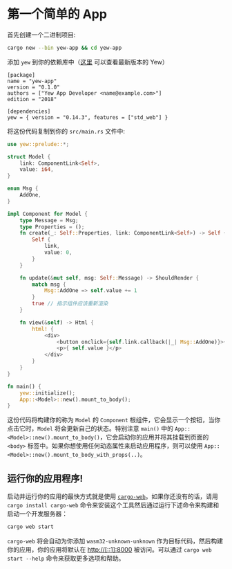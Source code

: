 # 第一个简单的 App

首先创建一个二进制项目:

```bash
cargo new --bin yew-app && cd yew-app
```

添加 `yew` 到你的依赖库中（[这里](https://docs.rs/yew) 可以查看最新版本的 Yew）

```text title="Cargo.toml"
[package]
name = "yew-app"
version = "0.1.0"
authors = ["Yew App Developer <name@example.com>"]
edition = "2018"

[dependencies]
yew = { version = "0.14.3", features = ["std_web"] }
```

将这份代码复制到你的 `src/main.rs` 文件中:

```rust title="src/main.rs"
use yew::prelude::*;

struct Model {
    link: ComponentLink<Self>,
    value: i64,
}

enum Msg {
    AddOne,
}

impl Component for Model {
    type Message = Msg;
    type Properties = ();
    fn create(_: Self::Properties, link: ComponentLink<Self>) -> Self {
        Self {
            link,
            value: 0,
        }
    }

    fn update(&mut self, msg: Self::Message) -> ShouldRender {
        match msg {
            Msg::AddOne => self.value += 1
        }
        true // 指示组件应该重新渲染
    }

    fn view(&self) -> Html {
        html! {
            <div>
                <button onclick={self.link.callback(|_| Msg::AddOne)}>{ "+1" }</button>
                <p>{ self.value }</p>
            </div>
        }
    }
}

fn main() {
    yew::initialize();
    App::<Model>::new().mount_to_body();
}
```

这份代码将构建你的称为 `Model` 的 `Component` 根组件，它会显示一个按钮，当你点击它时，`Model` 将会更新自己的状态。特别注意 `main()` 中的 `App::<Model>::new().mount_to_body()`，它会启动你的应用并将其挂载到页面的 `<body>` 标签中。如果你想使用任何动态属性来启动应用程序，则可以使用 `App::<Model>::new().mount_to_body_with_props(..)`。

## 运行你的应用程序!

启动并运行你的应用的最快方式就是使用 [`cargo-web`](https://github.com/koute/cargo-web)。如果你还没有的话，请用 `cargo install cargo-web` 命令来安装这个工具然后通过运行下述命令来构建和启动一个开发服务器：

```bash
cargo web start
```

`cargo-web` 将会自动为你添加 `wasm32-unknown-unknown` 作为目标代码，然后构建你的应用，你的应用将默认在 [http://\[::1\]:8000](http://[::1]:8000) 被访问。可以通过 `cargo web start --help` 命令来获取更多选项和帮助。
